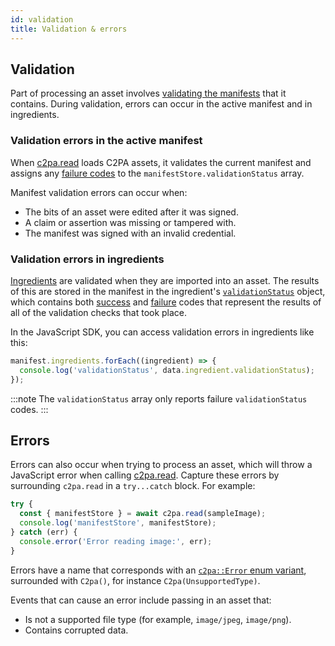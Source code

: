 ```yaml
---
id: validation
title: Validation & errors
---
```


## Validation

Part of processing an asset involves [validating the manifests](https://c2pa.org/specifications/specifications/1.0/specs/C2PA_Specification.html#_validation) that it contains. During validation, errors can occur in the active manifest and in ingredients.

### Validation errors in the active manifest

When [c2pa.read](../api/c2pa.c2pa#methods) loads C2PA assets, it validates the current manifest and assigns any [failure codes](https://c2pa.org/specifications/specifications/1.0/specs/C2PA_Specification.html#_failure_codes) to the `manifestStore.validationStatus` array.

Manifest validation errors can occur when:

- The bits of an asset were edited after it was signed.
- A claim or assertion was missing or tampered with.
- The manifest was signed with an invalid credential.

### Validation errors in ingredients

[Ingredients](../../introduction#key-concepts) are validated when they are imported into an asset. The results of this are stored in the manifest in the ingredient's [`validationStatus`](https://c2pa.org/specifications/specifications/1.0/specs/C2PA_Specification.html#_existing_manifests) object, which contains both [success](https://c2pa.org/specifications/specifications/1.0/specs/C2PA_Specification.html#_success_codes) and [failure](https://c2pa.org/specifications/specifications/1.0/specs/C2PA_Specification.html#_failure_codes) codes that represent the results of all of the validation checks that took place.

In the JavaScript SDK, you can access validation errors in ingredients like this:

```typescript
manifest.ingredients.forEach((ingredient) => {
  console.log('validationStatus', data.ingredient.validationStatus);
});
```

:::note
The `validationStatus` array only reports failure `validationStatus` codes.
:::

## Errors

Errors can also occur when trying to process an asset, which will throw a JavaScript error when calling [c2pa.read](../api/c2pa.c2pa#methods). Capture these errors by surrounding `c2pa.read` in a `try...catch` block. For example:

```typescript
try {
  const { manifestStore } = await c2pa.read(sampleImage);
  console.log('manifestStore', manifestStore);
} catch (err) {
  console.error('Error reading image:', err);
}
```

Errors have a name that corresponds with an [`c2pa::Error` enum variant](https://docs.rs/c2pa/latest/c2pa/enum.Error.html), surrounded with `C2pa()`, for instance `C2pa(UnsupportedType)`.

Events that can cause an error include passing in an asset that:

- Is not a supported file type (for example, `image/jpeg`, `image/png`).
- Contains corrupted data.
